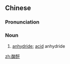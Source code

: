 ==Chinese==
{{zh-forms}}
{{zh-wp}}

===Pronunciation===
{{zh-pron
|m=suāngān
|cat=n
}}

===Noun===
{{zh-noun}}

# {{lb|zh|chemistry}} [[anhydride]]; [[acid]] anhydride

[[zh:酸酐]]